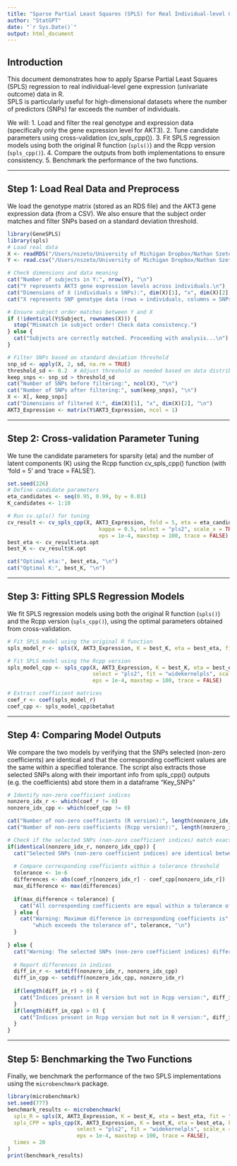 ```yaml
---
title: "Sparse Partial Least Squares (SPLS) for Real Individual-level Gene Expression (Univariate Outcome) Data Analysis"
author: "StatGPT"
date: "`r Sys.Date()`"
output: html_document
---
```


## Introduction

This document demonstrates how to apply Sparse Partial Least Squares (SPLS) regression to real individual-level gene expression (univariate outcome) data in R.\
SPLS is particularly useful for high-dimensional datasets where the number of predictors (SNPs) far exceeds the number of individuals.

We will: 1. Load and filter the real genotype and expression data (specifically only the gene expression level for AKT3). 2. Tune candidate parameters using cross-validation (cv_spls_cpp()). 3. Fit SPLS regression models using both the original R function (`spls()`) and the Rcpp version (`spls_cpp()`). 4. Compare the outputs from both implementations to ensure consistency. 5. Benchmark the performance of the two functions.

------------------------------------------------------------------------

## Step 1: Load Real Data and Preprocess

We load the genotype matrix (stored as an RDS file) and the AKT3 gene expression data (from a CSV). We also ensure that the subject order matches and filter SNPs based on a standard deviation threshold.

```r
library(GeneSPLS)
library(spls)
# Load real data
X <- readRDS("/Users/nszeto/University of Michigan Dropbox/Nathan Szeto/BIOSTAT815_Project_Data/gene_expression_matrix.rds")
Y <- read.csv("/Users/nszeto/University of Michigan Dropbox/Nathan Szeto/BIOSTAT815_Project_Data/akt3_expression.csv", stringsAsFactors = FALSE)

# Check dimensions and data meaning
cat("Number of subjects in Y:", nrow(Y), "\n")
cat("Y represents AKT3 gene expression levels across individuals.\n")
cat("Dimensions of X (individuals x SNPs):", dim(X)[1], "x", dim(X)[2], "\n")
cat("X represents SNP genotype data (rows = individuals, columns = SNPs).\n")

# Ensure subject order matches between Y and X
if (!identical(Y$Subject, rownames(X))) {
  stop("Mismatch in subject order! Check data consistency.")
} else {
  cat("Subjects are correctly matched. Proceeding with analysis...\n")
}

# Filter SNPs based on standard deviation threshold
snp_sd <- apply(X, 2, sd, na.rm = TRUE)
threshold_sd <- 0.2  # Adjust threshold as needed based on data distribution
keep_snps <- snp_sd > threshold_sd
cat("Number of SNPs before filtering:", ncol(X), "\n")
cat("Number of SNPs after filtering:", sum(keep_snps), "\n")
X <- X[, keep_snps]
cat("Dimensions of filtered X:", dim(X)[1], "x", dim(X)[2], "\n")
AKT3_Expression <- matrix(Y$AKT3_Expression, ncol = 1)
```

------------------------------------------------------------------------

## Step 2: Cross-validation Parameter Tuning

We tune the candidate parameters for sparsity (eta) and the number of latent components (K) using the Rcpp function cv_spls_cpp() function (with 'fold = 5' and 'trace = FALSE').

```r
set.seed(226)
# Define candidate parameters
eta_candidates <- seq(0.95, 0.99, by = 0.01)
K_candidates <- 1:10

# Run cv.spls() for tuning
cv_result <- cv_spls_cpp(X, AKT3_Expression, fold = 5, eta = eta_candidates, K = K_candidates,
                             kappa = 0.5, select = "pls2", scale_x = TRUE, scale_y = FALSE,
                             eps = 1e-4, maxstep = 100, trace = FALSE)
best_eta <- cv_result$eta.opt
best_K <- cv_result$K.opt

cat("Optimal eta:", best_eta, "\n")
cat("Optimal K:", best_K, "\n")
```

------------------------------------------------------------------------

## Step 3: Fitting SPLS Regression Models

We fit SPLS regression models using both the original R function (`spls()`) and the Rcpp version (`spls_cpp()`), using the optimal parameters obtained from cross-validation.

```r
# Fit SPLS model using the original R function
spls_model_r <- spls(X, AKT3_Expression, K = best_K, eta = best_eta, fit = "widekernelpls")

# Fit SPLS model using the Rcpp version
spls_model_cpp <- spls_cpp(X, AKT3_Expression, K = best_K, eta = best_eta, kappa = 0.5, 
                           select = "pls2", fit = "widekernelpls", scale_x = TRUE, scale_y = FALSE,
                           eps = 1e-4, maxstep = 100, trace = FALSE)

# Extract coefficient matrices
coef_r <- coef(spls_model_r)
coef_cpp <- spls_model_cpp$betahat
```

------------------------------------------------------------------------

## Step 4: Comparing Model Outputs

We compare the two models by verifying that the SNPs selected (non-zero coefficients) are identical and that the corresponding coefficient values are the same within a specified tolerance. The script also extracts those selected SNPs along with their important info from spls_cpp() outputs (e.g. the coefficients) abd store them in a dataframe "Key_SNPs"

```r
# Identify non-zero coefficient indices
nonzero_idx_r <- which(coef_r != 0)
nonzero_idx_cpp <- which(coef_cpp != 0)

cat("Number of non-zero coefficients (R version):", length(nonzero_idx_r), "\n")
cat("Number of non-zero coefficients (Rcpp version):", length(nonzero_idx_cpp), "\n")

# Check if the selected SNPs (non-zero coefficient indices) match exactly
if(identical(nonzero_idx_r, nonzero_idx_cpp)) {
  cat("Selected SNPs (non-zero coefficient indices) are identical between the two models.\n")
  
  # Compare corresponding coefficients within a tolerance threshold
  tolerance <- 1e-6
  differences <- abs(coef_r[nonzero_idx_r] - coef_cpp[nonzero_idx_r])
  max_difference <- max(differences)
  
  if(max_difference < tolerance) {
    cat("All corresponding coefficients are equal within a tolerance of", tolerance, "\n")
  } else {
    cat("Warning: Maximum difference in corresponding coefficients is", max_difference,
        "which exceeds the tolerance of", tolerance, "\n")
  }
  
} else {
  cat("Warning: The selected SNPs (non-zero coefficient indices) differ between the two models.\n")
  
  # Report differences in indices
  diff_in_r <- setdiff(nonzero_idx_r, nonzero_idx_cpp)
  diff_in_cpp <- setdiff(nonzero_idx_cpp, nonzero_idx_r)
  
  if(length(diff_in_r) > 0) {
    cat("Indices present in R version but not in Rcpp version:", diff_in_r, "\n")
  }
  if(length(diff_in_cpp) > 0) {
    cat("Indices present in Rcpp version but not in R version:", diff_in_cpp, "\n")
  }
}

```

------------------------------------------------------------------------

## Step 5: Benchmarking the Two Functions

Finally, we benchmark the performance of the two SPLS implementations using the `microbenchmark` package.

```r
library(microbenchmark)
set.seed(777)
benchmark_results <- microbenchmark(
  spls_R = spls(X, AKT3_Expression, K = best_K, eta = best_eta, fit = "widekernelpls"),
  spls_CPP = spls_cpp(X, AKT3_Expression, K = best_K, eta = best_eta, kappa = 0.5, 
                      select = "pls2", fit = "widekernelpls", scale_x = TRUE, scale_y = FALSE,
                      eps = 1e-4, maxstep = 100, trace = FALSE),
  times = 20
)
print(benchmark_results)
```
